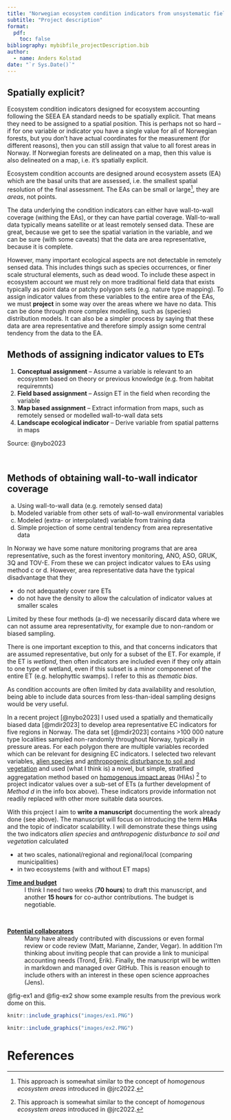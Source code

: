 ```yaml
---
title: "Norwegian ecosystem condition indicators from unsystematic field data"
subtitle: "Project description"
format: 
  pdf:
    toc: false
bibliography: mybibfile_projectDescription.bib
author:
  - name: Anders Kolstad
date: "`r Sys.Date()`"
---
```


\begin{center}
\begin{LARGE}
Background 
\end{LARGE}
\end{center}



:::{.column-margin}
::: {.callout-note appearance="minimal"}
## Spatially explicit?
Ecosystem condition indicators designed for ecosystem accounting following the SEEA EA standard needs to be spatially explicit.
That means they need to be assigned to a spatial position.
This is perhaps not so hard -- if for one variable or indicator you have a single value for all of Norwegian forests, but you don't have actual coordinates for the measurement (for different reasons), then you can still assign that value to all forest areas in Norway.
If Norwegian forests are delineated on a map, then this value is also delineated on a map, i.e. it's spatially explicit.
:::
:::

Ecosystem condition accounts are designed around ecosystem assets (EA) which are the basal units that are assessed, i.e. the smallest spatial resolution of the final assessment. 
The EAs can be small or large[^1], they are _areas_, not points.  

[^1]: They can for example be the same as the ecosystem assessment area (EAA) if there is only one EA (e.g. a single assessments for all forests in Norwegian). They can also be fine scaled, for example a single forest patch.

The data underlying the condition indicators can either have wall-to-wall coverage (withing the EAs), or they can have partial coverage.
Wall-to-wall data typically means satellite or at least remotely sensed data.
These are great, because we get to see the spatial variation in the variable, and we can be sure (with some caveats) that the data are area representative, because it is complete.

However, many important ecological aspects are not detectable in remotely sensed data.
This includes things such as species occurrences, or finer scale structural elements, such as dead wood.
To include these aspect in ecosystem account we must rely on more traditional field data that exists typically as point data or patchy polygon sets (e.g. nature type mapping).
To assign indicator values from these variables to the entire area of the EAs, we must **project** in some way over the areas where we have no data.
This can be done through more complex modelling, such as (species) distribution models.
It can also be a simpler process by saying that these data are area representative and therefore simply assign some central tendency from the data to the EA.

::: {.callout-note appearance="minimal"}
## Methods of assigning indicator values to ETs

1. **Conceptual assignment** -- Assume a variable is relevant to an ecosystem based on theory or previous knowledge (e.g. from habitat requiremnts)
1. **Field based assignment** -- Assign ET in the field when recording the variable
1. **Map based assignment** -- Extract information from maps, such as remotely sensed or modelled wall-to-wall data sets
1. **Landscape ecological indicator** -- Derive variable from spatial patterns in maps

Source: @nybo2023
:::

<br>

::: {.callout-note appearance="minimal"}
## Methods of obtaining wall-to-wall indicator coverage

a. Using wall-to-wall data (e.g. remotely sensed data)
a. Modeled variable from other sets of wall-to-wall environmental variables
a. Modeled (extra- or interpolated) variable from training data
a. Simple projection of some central tendency from area representative data
:::


In Norway we have some nature monitoring programs that are area representative, such as the forest inventory monitoring, ANO, ASO, GRUK,  3Q and TOV-E.
From these we can project indicator values to EAs using method c or d.
However, area representative data have the typical disadvantage that they

- do not adequately cover rare ETs
- do not have the density to allow the calculation of indicator values at smaller scales

Limited by these four methods (a-d) we necessarily discard data where we can not assume area representativity, for example due to non-random or biased sampling.

::: {.callout-note appearance="simple"}
There is one important exception to this, and that concerns indicators that are assumed representative, but only for a subset of the ET.
For example, if the ET is _wetland_, then often indicators are included even if they only attain to one type of wetland, even if this subset is a minor componenet of the entire ET (e.g. helophyttic swamps).
I refer to this as _thematic bias_.
:::

As condition accounts are often limited by data availability and resolution, being able to include data sources from less-than-ideal sampling designs would be very useful.

In a recent project [@nybo2023] I used used a spatially and thematically biased data [@mdir2023] to develop area representative EC indicators for five regions in Norway.
The data set [@mdir2023] contains >100 000 nature type localities sampled non-randomly throughout Norway, typically in pressure areas.
For each polygon there are multiple variables recorded which can be relevant for designing EC indicators.
I selected two relevant variables, [alien species](https://ninanor.github.io/ecosystemCondition/alien-species.html) and [anthropogenic disturbance to soil and vegetation](https://ninanor.github.io/ecosystemCondition/slitasje.html) and used (what I think is) a novel, but simple, stratified aggregatation method based on [homogenous impact areas](https://ninanor.github.io/ecosystemCondition/homogeneous-impact-areas.html) (HIAs) [^1] to project indicator values over a sub-set of ETs (a further development of _Method d_ in the info box above).
These indicators provide information not readily replaced with other more suitable data sources. 

[^1]: This approach is somewhat similar to the concept of _homogenous ecosystem areas_ introduced in @jrc2022.



\begin{center}
\begin{LARGE}
Project Aims 
\end{LARGE}
\end{center}

With this project I aim to **write a manuscript** documenting the work already done (see above).
The manuscript will focus on introducing the term **HIAs** and the topic of indicator scalabillity.
I will demonstrate these things using the two indicators _alien species_ and _anthropogenic disturbance to soil and vegetation_ calculated 

- at two scales, national/regional and regional/local (comparing municipalities)
- in two ecosystems (with and without ET maps)

[**Time and budget**]{.underline}
: I think I need two weeks (**70 hours**) to draft this manuscript, and another **15 hours** for co-author contributions.
The budget is negotiable.

<br>

[**Potential collaborators**]{.underline}
: Many have already contributed with discussions or even formal review or code review (Matt, Marianne, Zander, Vegar). 
In addition I'm thinking about inviting  people that can provide a link to municipal accounting needs (Trond, Erik).
Finally, the manuscript will be written in markdown and managed over GitHub. 
This is reason enough to include others with an interest in these open science approaches (Jens).



\begin{center}
\begin{LARGE}
Examples 
\end{LARGE}
\end{center}

@fig-ex1 and @fig-ex2 show some example results from the previous work dome on this.

```r
knitr::include_graphics("images/ex1.PNG")
```

```r
knitr::include_graphics("images/ex2.PNG")
```

\newpage



# References {-}
::: {#refs}
:::





